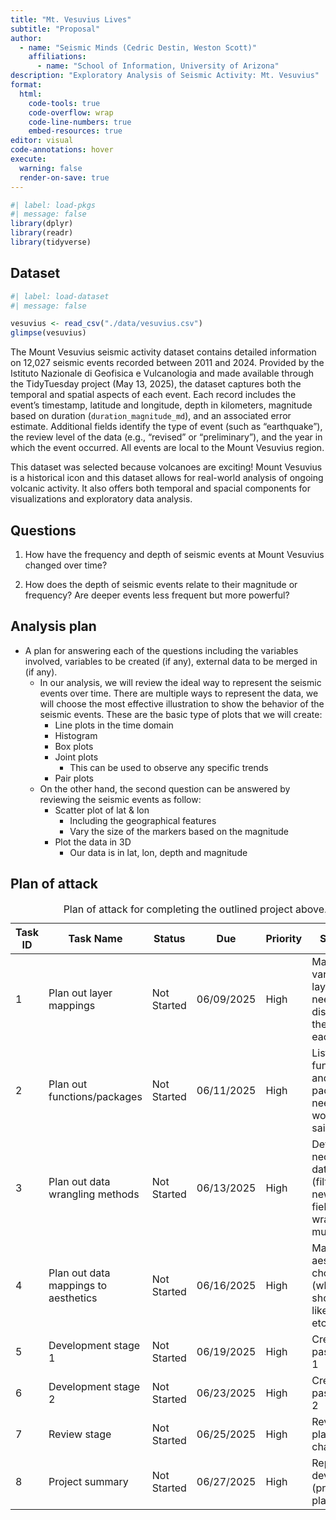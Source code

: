 ```yaml
---
title: "Mt. Vesuvius Lives"
subtitle: "Proposal"
author:
  - name: "Seismic Minds (Cedric Destin, Weston Scott)"
    affiliations:
      - name: "School of Information, University of Arizona"
description: "Exploratory Analysis of Seismic Activity: Mt. Vesuvius"
format:
  html:
    code-tools: true
    code-overflow: wrap
    code-line-numbers: true
    embed-resources: true
editor: visual
code-annotations: hover
execute:
  warning: false
  render-on-save: true
---
```


```r
#| label: load-pkgs
#| message: false
library(dplyr)
library(readr)
library(tidyverse)
```

## Dataset

```r
#| label: load-dataset
#| message: false

vesuvius <- read_csv("./data/vesuvius.csv")
glimpse(vesuvius)
```

The Mount Vesuvius seismic activity dataset contains detailed information on 12,027 seismic events recorded between 2011 and 2024. Provided by the Istituto Nazionale di Geofisica e Vulcanologia and made available through the TidyTuesday project (May 13, 2025), the dataset captures both the temporal and spatial aspects of each event. Each record includes the event's timestamp, latitude and longitude, depth in kilometers, magnitude based on duration (`duration_magnitude_md`), and an associated error estimate. Additional fields identify the type of event (such as "earthquake"), the review level of the data (e.g., "revised" or "preliminary"), and the year in which the event occurred. All events are local to the Mount Vesuvius region.

This dataset was selected because volcanoes are exciting! Mount Vesuvius is a historical icon and this dataset allows for real-world analysis of ongoing volcanic activity. It also offers both temporal and spacial components for visualizations and exploratory data analysis.

## Questions

1.  How have the frequency and depth of seismic events at Mount Vesuvius changed over time?

2.  How does the depth of seismic events relate to their magnitude or frequency? Are deeper events less frequent but more powerful?

## Analysis plan

-   A plan for answering each of the questions including the variables involved, variables to be created (if any), external data to be merged in (if any).
    -   In our analysis, we will review the ideal way to represent the seismic events over time. There are multiple ways to represent the data, we will choose the most effective illustration to show the behavior of the seismic events. These are the basic type of plots that we will create:
        -   Line plots in the time domain
        -   Histogram
        -   Box plots
        -   Joint plots
            -   This can be used to observe any specific trends
        -   Pair plots
    -   On the other hand, the second question can be answered by reviewing the seismic events as follow:
        -   Scatter plot of lat & lon
            -   Including the geographical features
            -   Vary the size of the markers based on the magnitude
        -   Plot the data in 3D
            -   Our data is in lat, lon, depth and magnitude

## Plan of attack

| Task ID | Task Name | Status | Due | Priority | Summary |
|-------|-----------|-----------|-----------|-----------|------------------|
| 1 | Plan out layer mappings | Not Started | 06/09/2025 | High | Map out the various layers needed for displaying the data for each plots |
| 2 | Plan out functions/packages | Not Started | 06/11/2025 | High | List functions and packages needed for working with said layers |
| 3 | Plan out data wrangling methods | Not Started | 06/13/2025 | High | Determine necessary data fields (filters?) Any new data fields (data wrangling - mutate?) |
| 4 | Plan out data mappings to aesthetics | Not Started | 06/16/2025 | High | Map out aesthetic choices (what axes should look like, colors, etc.) |
| 5 | Development stage 1 | Not Started | 06/19/2025 | High | Create initial pass at plot 1 |
| 6 | Development stage 2 | Not Started | 06/23/2025 | High | Create initial pass at plot 2 |
| 7 | Review stage | Not Started | 06/25/2025 | High | Review plots, plan changes |
| 8 | Project summary | Not Started | 06/27/2025 | High | Report development (presentation planning) |

: Plan of attack for completing the outlined project above.